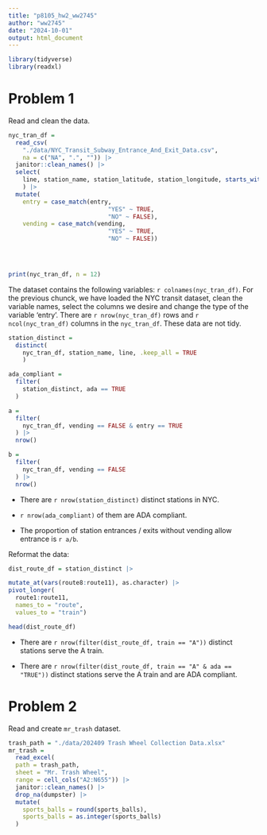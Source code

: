 ```yaml
---
title: "p8105_hw2_ww2745"
author: "ww2745"
date: "2024-10-01"
output: html_document
---
```


```r
library(tidyverse)
library(readxl)
```

# Problem 1
Read and clean the data.

```r
nyc_tran_df = 
  read_csv(
    "./data/NYC_Transit_Subway_Entrance_And_Exit_Data.csv",
    na = c("NA", ".", "")) |> 
  janitor::clean_names() |> 
  select(
    line, station_name, station_latitude, station_longitude, starts_with("route"), entry, vending, entrance_type, ada
    ) |>  
  mutate(
    entry = case_match(entry,
                            "YES" ~ TRUE,
                            "NO" ~ FALSE),
    vending = case_match(vending,
                            "YES" ~ TRUE,
                            "NO" ~ FALSE))



  
print(nyc_tran_df, n = 12)

```

The dataset contains the following variables: `r colnames(nyc_tran_df)`. For the previous chunck, we have loaded the NYC transit dataset, clean the variable names, select the columns we desire and change the type of the variable 'entry'. There are `r nrow(nyc_tran_df)` rows and `r ncol(nyc_tran_df)` columns in the `nyc_tran_df`. These data are not tidy.


```r
station_distinct =
  distinct(
    nyc_tran_df, station_name, line, .keep_all = TRUE
    )

ada_compliant = 
  filter(
    station_distinct, ada == TRUE
  )

```

```r
a = 
  filter(
    nyc_tran_df, vending == FALSE & entry == TRUE
  ) |> 
  nrow()

b = 
  filter(
    nyc_tran_df, vending == FALSE
  ) |>  
  nrow()

```

+ There are `r nrow(station_distinct)` distinct stations in NYC.

+ `r nrow(ada_compliant)` of them are ADA compliant.

+ The proportion of station entrances / exits without vending allow entrance is `r a/b`.


Reformat the data:
```r

dist_route_df = station_distinct |> 

mutate_at(vars(route8:route11), as.character) |> 
pivot_longer(
  route1:route11,
  names_to = "route",
  values_to = "train")

head(dist_route_df)
```

 + There are `r nrow(filter(dist_route_df, train == "A"))` distinct stations serve the A train.
 
 + There are `r nrow(filter(dist_route_df, train == "A" & ada == "TRUE"))` distinct stations serve the A train and are ADA compliant.

# Problem 2

Read and create `mr_trash` dataset.
```r
trash_path = "./data/202409 Trash Wheel Collection Data.xlsx"
mr_trash = 
  read_excel(
  path = trash_path,
  sheet = "Mr. Trash Wheel",
  range = cell_cols("A2:N655")) |> 
  janitor::clean_names() |>  
  drop_na(dumpster) |>  
  mutate(
    sports_balls = round(sports_balls),
    sports_balls = as.integer(sports_balls)
  )
```

